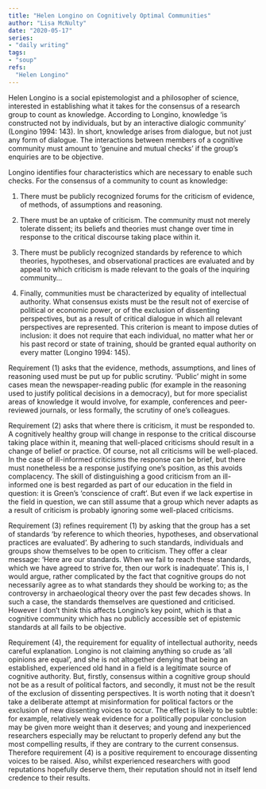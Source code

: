 ```yaml
---  
title: "Helen Longino on Cognitively Optimal Communities"
author: "Lisa McNulty"  
date: "2020-05-17"  
series:  
- "daily writing"
tags:
- "soup"
refs:
  "Helen Longino"
---
```




Helen Longino is a social epistemologist and a philosopher of science, interested in establishing what it takes for the consensus of a research group to count as knowledge. According to Longino, knowledge ‘is constructed not by individuals, but by an interactive dialogic community’ (Longino 1994: 143). In short, knowledge arises from dialogue, but not just any form of dialogue. The interactions between members of a cognitive community must amount to ‘genuine and mutual checks’ if the group’s enquiries are to be objective.

Longino identifies four characteristics which are necessary to enable such checks. For the consensus of a community to count as knowledge:

1.  There must be publicly recognized forums for the criticism of evidence, of methods, of assumptions and reasoning.
    

  

2.  There must be an uptake of criticism. The community must not merely tolerate dissent; its beliefs and theories must change over time in response to the critical discourse taking place within it.
    

  

3.  There must be publicly recognized standards by reference to which theories, hypotheses, and observational practices are evaluated and by appeal to which criticism is made relevant to the goals of the inquiring community…
    

  

4.  Finally, communities must be characterized by equality of intellectual authority. What consensus exists must be the result not of exercise of political or economic power, or of the exclusion of dissenting perspectives, but as a result of critical dialogue in which all relevant perspectives are represented. This criterion is meant to impose duties of inclusion: it does not require that each individual, no matter what her or his past record or state of training, should be granted equal authority on every matter (Longino 1994: 145).
    

Requirement (1) asks that the evidence, methods, assumptions, and lines of reasoning used must be put up for public scrutiny. ‘Public’ might in some cases mean the newspaper-reading public (for example in the reasoning used to justify political decisions in a democracy), but for more specialist areas of knowledge it would involve, for example, conferences and peer-reviewed journals, or less formally, the scrutiny of one’s colleagues.

Requirement (2) asks that where there is criticism, it must be responded to. A cognitively healthy group will change in response to the critical discourse taking place within it, meaning that well-placed criticisms should result in a change of belief or practice. Of course, not all criticisms will be well-placed. In the case of ill-informed criticisms the response can be brief, but there must nonetheless be a response justifying one’s position, as this avoids complacency. The skill of distinguishing a good criticism from an ill-informed one is best regarded as part of our education in the field in question: it is Green’s ‘conscience of craft’. But even if we lack expertise in the field in question, we can still assume that a group which never adapts as a result of criticism is probably ignoring some well-placed criticisms.

Requirement (3) refines requirement (1) by asking that the group has a set of standards ‘by reference to which theories, hypotheses, and observational practices are evaluated’. By adhering to such standards, individuals and groups show themselves to be open to criticism. They offer a clear message: ‘Here are our standards. When we fail to reach these standards, which we have agreed to strive for, then our work is inadequate’. This is, I would argue, rather complicated by the fact that cognitive groups do not necessarily agree as to what standards they should be working to; as the controversy in archaeological theory over the past few decades shows. In such a case, the standards themselves are questioned and criticised. However I don’t think this affects Longino’s key point, which is that a cognitive community which has no publicly accessible set of epistemic standards at all fails to be objective.

Requirement (4), the requirement for equality of intellectual authority, needs careful explanation. Longino is not claiming anything so crude as ‘all opinions are equal’, and she is not altogether denying that being an established, experienced old hand in a field is a legitimate source of cognitive authority. But, firstly, consensus within a cognitive group should not be as a result of political factors, and secondly, it must not be the result of the exclusion of dissenting perspectives. It is worth noting that it doesn’t take a deliberate attempt at misinformation for political factors or the exclusion of new dissenting voices to occur. The effect is likely to be subtle: for example, relatively weak evidence for a politically popular conclusion may be given more weight than it deserves; and young and inexperienced researchers especially may be reluctant to properly defend any but the most compelling results, if they are contrary to the current consensus. Therefore requirement (4) is a positive requirement to encourage dissenting voices to be raised. Also, whilst experienced researchers with good reputations hopefully deserve them, their reputation should not in itself lend credence to their results.